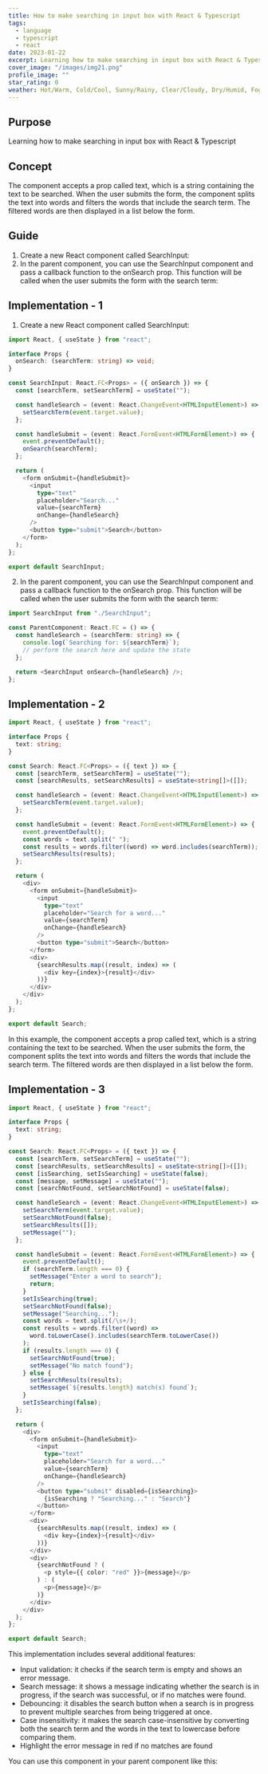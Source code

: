 ```yaml
---
title: How to make searching in input box with React & Typescript
tags:
  - language
  - typescript
  - react
date: 2023-01-22
excerpt: Learning how to make searching in input box with React & Typescript
cover_image: "/images/img21.png"
profile_image: ""
star_rating: 0
weather: Hot/Warm, Cold/Cool, Sunny/Rainy, Clear/Cloudy, Dry/Humid, Foggy/Misty, Gusty/Windy, Thunder/Lightning
---
```


## Purpose

Learning how to make searching in input box with React & Typescript

## Concept

The component accepts a prop called text, which is a string containing the text to be searched. When the user submits the form, the component splits the text into words and filters the words that include the search term. The filtered words are then displayed in a list below the form.

## Guide

1. Create a new React component called SearchInput:
2. In the parent component, you can use the SearchInput component and pass a callback function to the onSearch prop. This function will be called when the user submits the form with the search term:

## Implementation - 1

1. Create a new React component called SearchInput:

```typescript
import React, { useState } from "react";

interface Props {
  onSearch: (searchTerm: string) => void;
}

const SearchInput: React.FC<Props> = ({ onSearch }) => {
  const [searchTerm, setSearchTerm] = useState("");

  const handleSearch = (event: React.ChangeEvent<HTMLInputElement>) => {
    setSearchTerm(event.target.value);
  };

  const handleSubmit = (event: React.FormEvent<HTMLFormElement>) => {
    event.preventDefault();
    onSearch(searchTerm);
  };

  return (
    <form onSubmit={handleSubmit}>
      <input
        type="text"
        placeholder="Search..."
        value={searchTerm}
        onChange={handleSearch}
      />
      <button type="submit">Search</button>
    </form>
  );
};

export default SearchInput;
```

2. In the parent component, you can use the SearchInput component and pass a callback function to the onSearch prop. This function will be called when the user submits the form with the search term:

```typescript
import SearchInput from "./SearchInput";

const ParentComponent: React.FC = () => {
  const handleSearch = (searchTerm: string) => {
    console.log(`Searching for: ${searchTerm}`);
    // perform the search here and update the state
  };

  return <SearchInput onSearch={handleSearch} />;
};
```

## Implementation - 2

```typescript
import React, { useState } from "react";

interface Props {
  text: string;
}

const Search: React.FC<Props> = ({ text }) => {
  const [searchTerm, setSearchTerm] = useState("");
  const [searchResults, setSearchResults] = useState<string[]>([]);

  const handleSearch = (event: React.ChangeEvent<HTMLInputElement>) => {
    setSearchTerm(event.target.value);
  };

  const handleSubmit = (event: React.FormEvent<HTMLFormElement>) => {
    event.preventDefault();
    const words = text.split(" ");
    const results = words.filter((word) => word.includes(searchTerm));
    setSearchResults(results);
  };

  return (
    <div>
      <form onSubmit={handleSubmit}>
        <input
          type="text"
          placeholder="Search for a word..."
          value={searchTerm}
          onChange={handleSearch}
        />
        <button type="submit">Search</button>
      </form>
      <div>
        {searchResults.map((result, index) => (
          <div key={index}>{result}</div>
        ))}
      </div>
    </div>
  );
};

export default Search;
```

In this example, the component accepts a prop called text, which is a string containing the text to be searched. When the user submits the form, the component splits the text into words and filters the words that include the search term. The filtered words are then displayed in a list below the form.

## Implementation - 3

```typescript
import React, { useState } from "react";

interface Props {
  text: string;
}

const Search: React.FC<Props> = ({ text }) => {
  const [searchTerm, setSearchTerm] = useState("");
  const [searchResults, setSearchResults] = useState<string[]>([]);
  const [isSearching, setIsSearching] = useState(false);
  const [message, setMessage] = useState("");
  const [searchNotFound, setSearchNotFound] = useState(false);

  const handleSearch = (event: React.ChangeEvent<HTMLInputElement>) => {
    setSearchTerm(event.target.value);
    setSearchNotFound(false);
    setSearchResults([]);
    setMessage("");
  };

  const handleSubmit = (event: React.FormEvent<HTMLFormElement>) => {
    event.preventDefault();
    if (searchTerm.length === 0) {
      setMessage("Enter a word to search");
      return;
    }
    setIsSearching(true);
    setSearchNotFound(false);
    setMessage("Searching...");
    const words = text.split(/\s+/);
    const results = words.filter((word) =>
      word.toLowerCase().includes(searchTerm.toLowerCase())
    );
    if (results.length === 0) {
      setSearchNotFound(true);
      setMessage("No match found");
    } else {
      setSearchResults(results);
      setMessage(`${results.length} match(s) found`);
    }
    setIsSearching(false);
  };

  return (
    <div>
      <form onSubmit={handleSubmit}>
        <input
          type="text"
          placeholder="Search for a word..."
          value={searchTerm}
          onChange={handleSearch}
        />
        <button type="submit" disabled={isSearching}>
          {isSearching ? "Searching..." : "Search"}
        </button>
      </form>
      <div>
        {searchResults.map((result, index) => (
          <div key={index}>{result}</div>
        ))}
      </div>
      <div>
        {searchNotFound ? (
          <p style={{ color: "red" }}>{message}</p>
        ) : (
          <p>{message}</p>
        )}
      </div>
    </div>
  );
};

export default Search;
```

This implementation includes several additional features:

- Input validation: it checks if the search term is empty and shows an error message.
- Search message: it shows a message indicating whether the search is in progress, if the search was successful, or if no matches were found.
- Debouncing: it disables the search button when a search is in progress to prevent multiple searches from being triggered at once.
- Case insensitivity: it makes the search case-insensitive by converting both the search term and the words in the text to lowercase before comparing them.
- Highlight the error message in red if no matches are found

You can use this component in your parent component like this:
